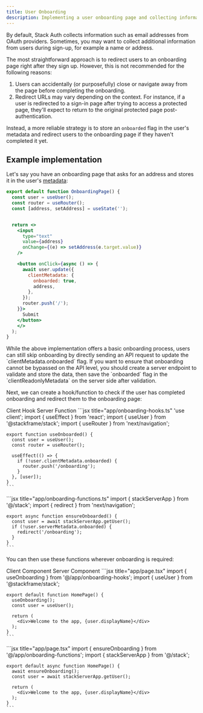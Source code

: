 ```yaml
---
title: User Onboarding
description: Implementing a user onboarding page and collecting information on sign-up
---
```


By default, Stack Auth collects information such as email addresses from OAuth providers. Sometimes, you may want to collect additional information from users during sign-up, for example a name or address.

The most straightforward approach is to redirect users to an onboarding page right after they sign up. However, this is not recommended for the following reasons:

1. Users can accidentally (or purposefully) close or navigate away from the page before completing the onboarding.
2. Redirect URLs may vary depending on the context. For instance, if a user is redirected to a sign-in page after trying to access a protected page, they'll expect to return to the original protected page post-authentication.

Instead, a more reliable strategy is to store an `onboarded` flag in the user's metadata and redirect users to the onboarding page if they haven't completed it yet.

## Example implementation

Let's say you have an onboarding page that asks for an address and stores it in the user's [metadata](../concepts/custom-user-data.mdx):

```jsx title="app/onboarding/page.tsx"
export default function OnboardingPage() {
  const user = useUser();
  const router = useRouter();
  const [address, setAddress] = useState('');


  return <>
    <input 
      type="text" 
      value={address} 
      onChange={(e) => setAddress(e.target.value)} 
    />

    <button onClick={async () => {
      await user.update({
        clientMetadata: {
          onboarded: true,
          address,
        },
      });
      router.push('/');
    }}>
      Submit
    </button>
    </>
  );
}
```

<Info>
While the above implementation offers a basic onboarding process, users can still skip onboarding by directly sending an API request to update the `clientMetadata.onboarded` flag. If you want to ensure that onboarding cannot be bypassed on the API level, you should create a server endpoint to validate and store the data, then save the `onboarded` flag in the `clientReadonlyMetadata` on the server side after validation.
</Info>

Next, we can create a hook/function to check if the user has completed onboarding and redirect them to the onboarding page:

<Tabs defaultValue="client">
  <TabsList>
    <TabsTrigger value="client">Client Hook</TabsTrigger>
    <TabsTrigger value="server">Server Function</TabsTrigger>
  </TabsList>
  <TabsContent value="client">
    ```jsx title="app/onboarding-hooks.ts"
    'use client';
    import { useEffect } from 'react';
    import { useUser } from '@stackframe/stack';
    import { useRouter } from 'next/navigation';

    export function useOnboarded() {
      const user = useUser();
      const router = useRouter();

      useEffect(() => {
        if (!user.clientMetadata.onboarded) {
          router.push('/onboarding');
        }
      }, [user]);
    }
    ```
  </TabsContent>
  <TabsContent value="server">
    ```jsx title="app/onboarding-functions.ts"
    import { stackServerApp } from '@/stack';
    import { redirect } from 'next/navigation';

    export async function ensureOnboarded() {
      const user = await stackServerApp.getUser();
      if (!user.serverMetadata.onboarded) {
        redirect('/onboarding');
      }
    }
    ```
  </TabsContent>
</Tabs>

You can then use these functions wherever onboarding is required:

<Tabs defaultValue="client">
  <TabsList>
    <TabsTrigger value="client">Client Component</TabsTrigger>
    <TabsTrigger value="server">Server Component</TabsTrigger>
  </TabsList>
  <TabsContent value="client">
    ```jsx title="app/page.tsx"
    import { useOnboarding } from '@/app/onboarding-hooks';
    import { useUser } from '@stackframe/stack';

    export default function HomePage() {
      useOnboarding();
      const user = useUser();

      return (
        <div>Welcome to the app, {user.displayName}</div>
      );
    }
    ```
  </TabsContent>
  <TabsContent value="server">
    ```jsx title="app/page.tsx"
    import { ensureOnboarding } from '@/app/onboarding-functions';
    import { stackServerApp } from '@/stack';

    export default async function HomePage() {
      await ensureOnboarding();
      const user = await stackServerApp.getUser();

      return (
        <div>Welcome to the app, {user.displayName}</div>
      );
    }
    ```
  </TabsContent>
</Tabs>

